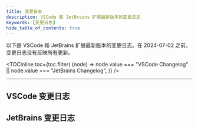 ```yaml
---
title: 变更日志
description: VSCode 和 JetBrains 扩展最新版本的变更日志
keywords: [变更日志]
hide_table_of_contents: true
---
```



以下是 VSCode 和 JetBrains 扩展最新版本的变更日志。在 2024-07-02 之前，变更日志没有反映所有更新。


<TOCInline
  toc={toc.filter(
    (node) =>
      node.value === "VSCode Changelog" || node.value === "JetBrains Changelog",
  )}
/>

<hr />

## VSCode 变更日志

<VSCodeChangelog />

## JetBrains 变更日志

<JetBrainsChangelog />

